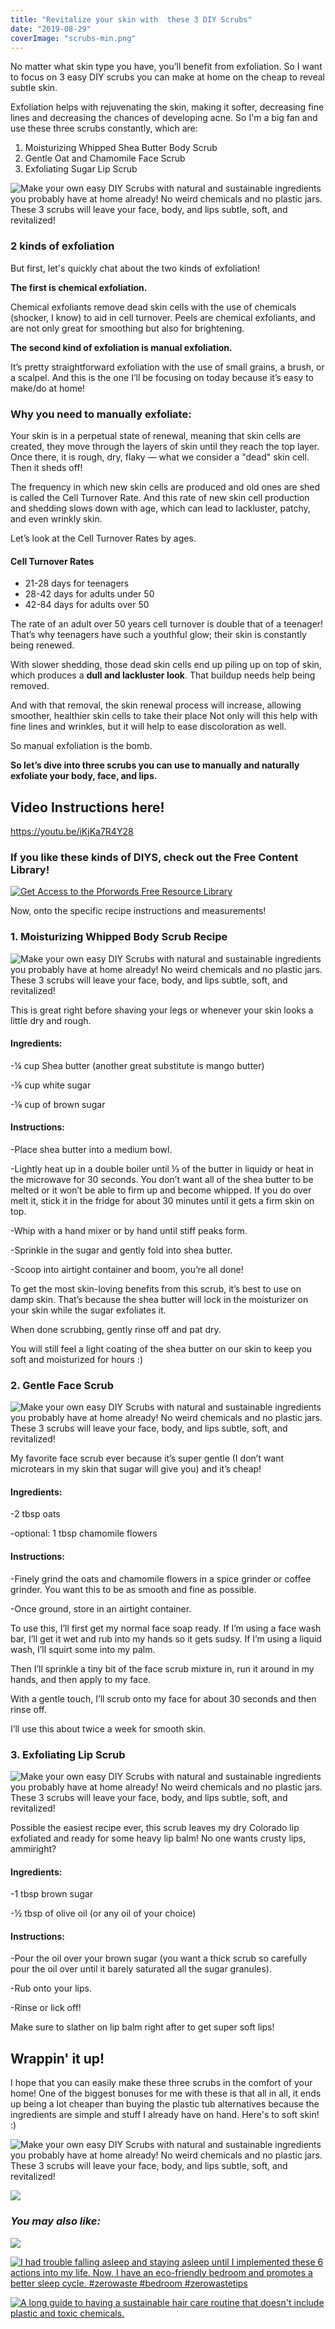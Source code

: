 ```yaml
---
title: "Revitalize your skin with  these 3 DIY Scrubs"
date: "2019-08-29"
coverImage: "scrubs-min.png"
---
```


No matter what skin type you have, you’ll benefit from exfoliation. So I want to focus on 3 easy DIY scrubs you can make at home on the cheap to reveal subtle skin.

Exfoliation helps with rejuvenating the skin, making it softer, decreasing fine lines and decreasing the chances of developing acne. So I'm a big fan and use these three scrubs constantly, which are:

1. Moisturizing Whipped Shea Butter Body Scrub
2. Gentle Oat and Chamomile Face Scrub
3. Exfoliating Sugar Lip Scrub

![Make your own easy DIY Scrubs with natural and sustainable ingredients you probably have at home already! No weird chemicals and no plastic jars. These 3 scrubs will leave your face, body, and lips subtle, soft, and revitalized! ](images/scrubs-min-1024x690.png)

### 2 kinds of exfoliation

But first, let's quickly chat about the two kinds of exfoliation!

**The first is chemical exfoliation.**

Chemical exfoliants remove dead skin cells with the use of chemicals (shocker, I know) to aid in cell turnover. Peels are chemical exfoliants, and are not only great for smoothing but also for brightening.

**The second kind of exfoliation is manual exfoliation.**

It’s pretty straightforward exfoliation with the use of small grains, a brush, or a scalpel. And this is the one I’ll be focusing on today because it’s easy to make/do at home!

### Why you need to manually exfoliate:

Your skin is in a perpetual state of renewal, meaning that skin cells are created, they move through the layers of skin until they reach the top layer. Once there, it is rough, dry, flaky — what we consider a "dead" skin cell. Then it sheds off!  

The frequency in which new skin cells are produced and old ones are shed is called the Cell Turnover Rate. And this rate of new skin cell production and shedding slows down with age, which can lead to lackluster, patchy, and even wrinkly skin.  

Let’s look at the Cell Turnover Rates by ages.

#### Cell Turnover Rates

- 21-28 days for teenagers
- 28-42 days for adults under 50
- 42-84 days for adults over 50

The rate of an adult over 50 years cell turnover is double that of a teenager! That’s why teenagers have such a youthful glow; their skin is constantly being renewed.

With slower shedding, those dead skin cells end up piling up on top of skin, which produces a **dull and lackluster look**. That buildup needs help being removed. 

And with that removal, the skin renewal process will increase, allowing smoother, healthier skin cells to take their place Not only will this help with fine lines and wrinkles, but it will help to ease discoloration as well.

So manual exfoliation is the bomb.

**So let’s dive into three scrubs you can use to manually and naturally exfoliate your body, face, and lips.**

## Video Instructions here!

https://youtu.be/iKjKa7R4Y28

### If you like these kinds of DIYS, check out the Free Content Library!

[![Get Access to the Pforwords Free Resource Library](images/FREE-RESOURCE-LIBRARY-min.png)](https://mailchi.mp/be227f5f5cdc/freeresources)

Now, onto the specific recipe instructions and measurements!

### 1\. Moisturizing Whipped Body Scrub Recipe

![Make your own easy DIY Scrubs with natural and sustainable ingredients you probably have at home already! No weird chemicals and no plastic jars. These 3 scrubs will leave your face, body, and lips subtle, soft, and revitalized!](images/Whipped-Shea-Butter-Scrub-min-e1567095845603-1024x768.png)

This is great right before shaving your legs or whenever your skin looks a little dry and rough.

#### Ingredients:

\-¼ cup Shea butter (another great substitute is mango butter)

\-⅛ cup white sugar

\-⅛ cup of brown sugar

#### Instructions:

\-Place shea butter into a medium bowl.

\-Lightly heat up in a double boiler until ⅓ of the butter in liquidy or heat in the microwave for 30 seconds. You don’t want all of the shea butter to be melted or it won’t be able to firm up and become whipped. If you do over melt it, stick it in the fridge for about 30 minutes until it gets a firm skin on top.

\-Whip with a hand mixer or by hand until stiff peaks form.

\-Sprinkle in the sugar and gently fold into shea butter.

\-Scoop into airtight container and boom, you’re all done!

To get the most skin-loving benefits from this scrub, it’s best to use on damp skin. That’s because the shea butter will lock in the moisturizer on your skin while the sugar exfoliates it.

When done scrubbing, gently rinse off and pat dry.

You will still feel a light coating of the shea butter on our skin to keep you soft and moisturized for hours :)

### 2\. Gentle Face Scrub

![Make your own easy DIY Scrubs with natural and sustainable ingredients you probably have at home already! No weird chemicals and no plastic jars. These 3 scrubs will leave your face, body, and lips subtle, soft, and revitalized!](images/Face-Scrub-min-e1567096116990-1024x768.png)

My favorite face scrub ever because it’s super gentle (I don’t want microtears in my skin that sugar will give you) and it’s cheap!

#### Ingredients:

\-2 tbsp oats

\-optional: 1 tbsp chamomile flowers

#### Instructions:

\-Finely grind the oats and chamomile flowers in a spice grinder or coffee grinder. You want this to be as smooth and fine as possible.

\-Once ground, store in an airtight container.

To use this, I’ll first get my normal face soap ready. If I’m using a face wash bar, I’ll get it wet and rub into my hands so it gets sudsy. If I’m using a liquid wash, I’ll squirt some into my palm.

Then I’ll sprinkle a tiny bit of the face scrub mixture in, run it around in my hands, and then apply to my face.

With a gentle touch, I’ll scrub onto my face for about 30 seconds and then rinse off.

I’ll use this about twice a week for smooth skin. 

### 3\. Exfoliating Lip Scrub

![Make your own easy DIY Scrubs with natural and sustainable ingredients you probably have at home already! No weird chemicals and no plastic jars. These 3 scrubs will leave your face, body, and lips subtle, soft, and revitalized!](images/Lip-Scrub-min-e1567096668426-1024x768.png)

Possible the easiest recipe ever, this scrub leaves my dry Colorado lip exfoliated and ready for some heavy lip balm! No one wants crusty lips, ammiright?

#### Ingredients:

\-1 tbsp brown sugar

\-½ tbsp of olive oil (or any oil of your choice)

#### Instructions:

\-Pour the oil over your brown sugar (you want a thick scrub so carefully pour the oil over until it barely saturated all the sugar granules).

\-Rub onto your lips.

\-Rinse or lick off!

Make sure to slather on lip balm right after to get super soft lips!

## Wrappin' it up!

I hope that you can easily make these three scrubs in the comfort of your home! One of the biggest bonuses for me with these is that all in all, it ends up being a lot cheaper than buying the plastic tub alternatives because the ingredients are simple and stuff I already have on hand. Here's to soft skin! :)

![Make your own easy DIY Scrubs with natural and sustainable ingredients you probably have at home already! No weird chemicals and no plastic jars. These 3 scrubs will leave your face, body, and lips subtle, soft, and revitalized!](images/DIY-SCRUBS-min-684x1024.png)

[![](images/GET-ACCESS-Bathroom-Checklist-1-min.png)](https://mailchi.mp/be227f5f5cdc/freeresources)

### _You may also like:_

[![](images/MAKE-UP-PIn-min-684x1024.png)](https://pforwords.com/sustainable-makeup-brands/)

[![I had trouble falling asleep and staying asleep until I implemented these 6 actions into my life. Now, I have an eco-friendly bedroom and promotes a better sleep cycle. #zerowaste #bedroom #zerowastetips](images/bedroom-3-min-684x1024.png)](https://pforwords.com/create-a-relaxing-bedroom-oasis-to-sleep-better/)

[![A long guide to having a sustainable hair care routine that doesn't include plastic and toxic chemicals.](images/hair-min-684x1024.png)](https://pforwords.com/hair-care-routine/)
